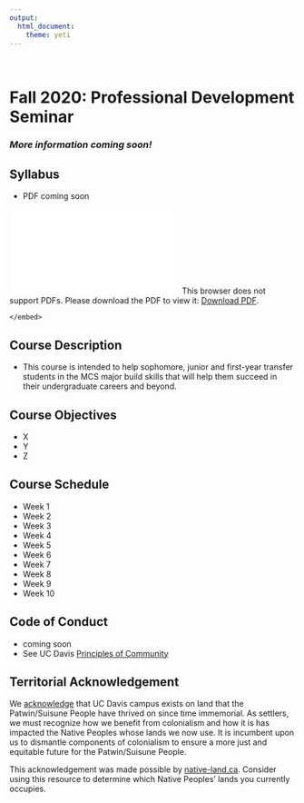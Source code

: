```yaml
---
output: 
  html_document:
    theme: yeti
---
```

<br>


# **Fall 2020: Professional Development Seminar**

### *More information coming soon!*

## Syllabus
* PDF coming soon

 <object data="/pdfs/SYLLABUS_PLACEHOLDER" type="application/pdf" width="800px" height="800px">
    <embed src="/pdfs/SYLLABUS_PLACEHOLDER.pdf">
        This browser does not support PDFs. Please download the PDF to view it: <a href="/pdfs/SYLLABUS_PLACEHOLDER.pdf">Download PDF</a>.</p>
    </embed>
</object>

## Course Description
* This course is intended to help sophomore, junior and first-year transfer students in the MCS major build skills that will help them succeed in their undergraduate careers and beyond.

## Course Objectives
* X
* Y
* Z

## Course Schedule
* Week 1
* Week 2
* Week 3
* Week 4
* Week 5
* Week 6
* Week 7
* Week 8
* Week 9
* Week 10

## Code of Conduct
* coming soon
* See UC Davis [Principles of Community](https://diversity.ucdavis.edu/principles-community)

## Territorial Acknowledgement
We [acknowledge](https://native-land.ca/territory-acknowledgement/) that UC Davis campus exists on land that the Patwin/Suisune People have thrived on since time immemorial. As settlers, we must recognize how we benefit from colonialism and how it is has impacted the Native Peoples whose lands we now use. It is incumbent upon us to dismantle components of colonialism to ensure a more just and equitable future for the Patwin/Suisune People.

This acknowledgement was made possible by [native-land.ca](native-land.ca). Consider using this resource to determine which Native Peoples' lands you currently occupies.
